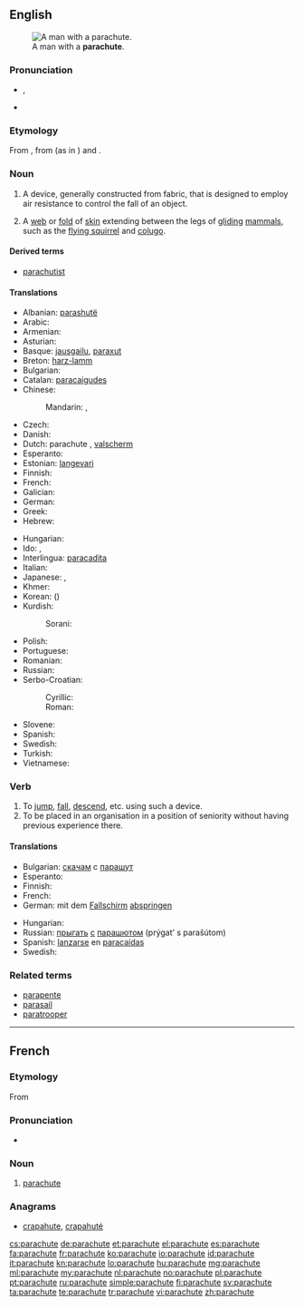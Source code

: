 ==English==
{{wikipedia|dab=parachute (disambiguation)|parachute}}
[[File:Flickr_-_The_U.S._Army_-_Jump_over_Mt._Rainier.jpg|thumb|A man with a '''parachute'''.]]

===Pronunciation===
* {{IPA|/ˈpærəʃuːt/}}, {{X-SAMPA|/'p{r@Su:t/}}
* {{audio|en-us-parachute.ogg|Audio (US)}}

===Etymology===
From {{etyl|fr}} {{term|parachute|lang=fr}}, from {{term|para-||protection against|lang=fr}} (as in {{term|parasol|lang=fr}}) and {{term|chute||fall|lang=fr}}.

===Noun===
{{wikipedia}}
{{en-noun}}

# {{aviation}} A device, generally constructed from fabric, that is designed to employ air resistance to control the fall of an object.
# {{zoology}} A [[web]] or [[fold]] of [[skin]] extending between the legs of [[glide|gliding]] [[mammal]]s, such as the [[flying squirrel]] and [[colugo]].

====Derived terms====
* [[parachutist]]

====Translations====
{{trans-top|a device designed to control the fall of an object}}
* Albanian: [[parashutë]] {{f}}
* Arabic: {{t-|ar|براشوت|m|tr=barashuut}}
* Armenian: {{t-|hy|պարաշյուտ|tr=parašyut}}
* Asturian: {{t-|ast|paracaíes|m}}
* Basque: [[jausgailu]], [[paraxut]]
* Breton: [[harz-lamm]] {{m}}
* Bulgarian: {{t+|bg|парашут|m}}
* Catalan: [[paracaigudes]] {{m}}
* Chinese:
*: Mandarin: {{t-|cmn|降落傘|sc=Hani}}, {{t-|cmn|降落伞|tr=jiàngluòsǎn|sc=Hani}}
* Czech: {{t+|cs|padák|m}}
* Danish: {{t-|da|faldskærm|c}}
* Dutch: parachute {{m}}, [[valscherm]] {{n}}
* Esperanto: {{t-|eo|paraŝuto}}
* Estonian: [[langevari]]
* Finnish: {{t+|fi|laskuvarjo}}
* French: {{t+|fr|parachute|m}}
* Galician: {{t-|gl|paracaídas|m}}
* German: {{t+|de|Fallschirm|m}}
* Greek: {{t+|el|αλεξίπτωτο|n|tr=alexíptoto}}
* Hebrew: {{t+|he|מצנח|m|tr=matsnéakh|sc=Hebr}}
{{trans-mid}}
* Hungarian: {{t+|hu|ejtőernyő}}
* Ido: {{t+|io|parashuto}}, {{t+|io|parafalo}}
* Interlingua: [[paracadita]]
* Italian: {{t-|it|paracadute|m}}
* Japanese: {{t-|ja|落下傘|tr=らっかさん, rakkasan}}, {{t-|ja|パラシュート|tr=parashūto}}
* Khmer: {{t-|km|ឆ័ត្រយោង|tr=chʰut young|sc=Khmr}}
* Korean: {{t+|ko|낙하산|tr=nakasan|sc=Hang}} ({{t+|ko|落下傘|sc=Hani}})
* Kurdish:
*: Sorani: {{ku-Arab|[[په‌ڕاشوت]]}}
* Polish: {{t+|pl|spadochron|m}}
* Portuguese: {{t+|pt|pára-quedas|m}}
* Romanian: {{t-|ro|parașută|f}}
* Russian: {{t+|ru|парашют|m|tr=parašút}} {{qualifier|"[[ш]][[ю]]" is pronounced "šu" here}}
* Serbo-Croatian:
*: Cyrillic: {{t-|sh|падобран|m|sc=Cyrl}}
*: Roman: {{t-|sh|padobran|m}}
* Slovene: {{t+|sl|padalo|n}}
* Spanish: {{t+|es|paracaídas|m}}
* Swedish: {{t+|sv|fallskärm|c}}
* Turkish: {{t+|tr|paraşüt}}
* Vietnamese: {{t-|vi|cái dù}}
{{trans-bottom}}

===Verb===
{{en-verb|parachut|ing}}

# To [[jump]], [[fall]], [[descend]], etc. using such a device.
# To be placed in an organisation in a position of seniority without having previous experience there.

====Translations====
{{trans-top|to jump with a parachute}}
* Bulgarian: [[скачам]] с [[парашут]]
* Esperanto: {{t-|eo|paraŝuti}}
* Finnish: {{t+|fi|hypätä}} {{t+|fi|laskuvarjo|alt=laskuvarjolla}}
* French: {{t+|fr|parachuter}}
* German: mit dem [[Fallschirm]] [[abspringen]]
{{trans-mid}}
* Hungarian: {{t-|hu|ejtőernyőzik}}
* Russian: [[прыгать]] [[с#Russian|с]] [[парашют|парашютом]] (prýgat’ s parašútom)
* Spanish: [[lanzarse]] en [[paracaídas]]
* Swedish: {{t+|sv|hoppa fallskärm}}
{{trans-bottom}}

===Related terms===
* [[parapente]]
* [[parasail]]
* [[paratrooper]]

----

==French==

===Etymology===
From {{prefix|para|chute|t1=protection against|t2=fall|lang=fr}}

===Pronunciation===
* {{audio|Fr-parachute.ogg|audio}}

===Noun===
{{fr-noun|m}}

# [[#Noun|parachute]]

===Anagrams===
* [[crapahute#French|crapahute]], [[crapahuté#French|crapahuté]]

[[cs:parachute]]
[[de:parachute]]
[[et:parachute]]
[[el:parachute]]
[[es:parachute]]
[[fa:parachute]]
[[fr:parachute]]
[[ko:parachute]]
[[io:parachute]]
[[id:parachute]]
[[it:parachute]]
[[kn:parachute]]
[[lo:parachute]]
[[hu:parachute]]
[[mg:parachute]]
[[ml:parachute]]
[[my:parachute]]
[[nl:parachute]]
[[no:parachute]]
[[pl:parachute]]
[[pt:parachute]]
[[ru:parachute]]
[[simple:parachute]]
[[fi:parachute]]
[[sv:parachute]]
[[ta:parachute]]
[[te:parachute]]
[[tr:parachute]]
[[vi:parachute]]
[[zh:parachute]]